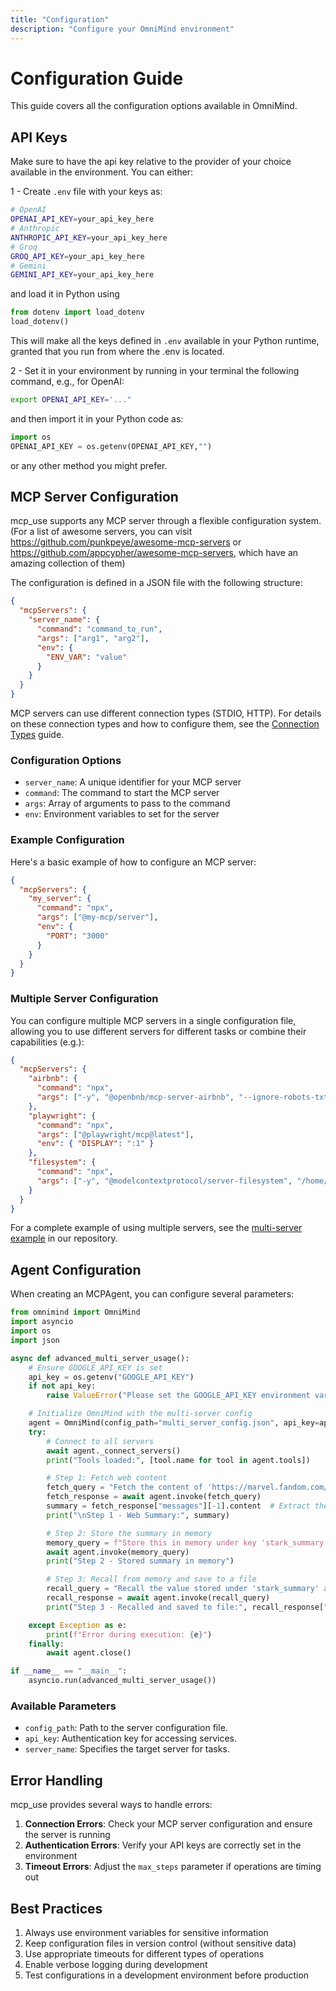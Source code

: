 ```yaml
---
title: "Configuration"
description: "Configure your OmniMind environment"
---
```


# Configuration Guide

This guide covers all the configuration options available in OmniMind.

## API Keys

Make sure to have the api key relative to the provider of your choice available in the environment. You can either:

1 - Create `.env` file with your keys as:

```bash
# OpenAI
OPENAI_API_KEY=your_api_key_here
# Anthropic
ANTHROPIC_API_KEY=your_api_key_here
# Groq
GROQ_API_KEY=your_api_key_here
# Gemini
GEMINI_API_KEY=your_api_key_here
```

and load it in Python using

```python
from dotenv import load_dotenv
load_dotenv()
```

This will make all the keys defined in `.env` available in your Python runtime, granted that you run from where the .env is located.

2 - Set it in your environment by running in your terminal the following command, e.g., for OpenAI:

```bash
export OPENAI_API_KEY='..."
```

and then import it in your Python code as:

```python
import os
OPENAI_API_KEY = os.getenv(OPENAI_API_KEY,"")
```

or any other method you might prefer.

## MCP Server Configuration

mcp_use supports any MCP server through a flexible configuration system. (For a list of awesome servers, you can visit https://github.com/punkpeye/awesome-mcp-servers or https://github.com/appcypher/awesome-mcp-servers, which have an amazing collection of them)

The configuration is defined in a JSON file with the following structure:

```json
{
  "mcpServers": {
    "server_name": {
      "command": "command_to_run",
      "args": ["arg1", "arg2"],
      "env": {
        "ENV_VAR": "value"
      }
    }
  }
}
```

MCP servers can use different connection types (STDIO, HTTP). For details on these connection types and how to configure them, see the [Connection Types](./connection-types) guide.

### Configuration Options

- `server_name`: A unique identifier for your MCP server
- `command`: The command to start the MCP server
- `args`: Array of arguments to pass to the command
- `env`: Environment variables to set for the server

### Example Configuration

Here's a basic example of how to configure an MCP server:

```json
{
  "mcpServers": {
    "my_server": {
      "command": "npx",
      "args": ["@my-mcp/server"],
      "env": {
        "PORT": "3000"
      }
    }
  }
}
```

### Multiple Server Configuration

You can configure multiple MCP servers in a single configuration file, allowing you to use different servers for different tasks or combine their capabilities (e.g.):

```json
{
  "mcpServers": {
    "airbnb": {
      "command": "npx",
      "args": ["-y", "@openbnb/mcp-server-airbnb", "--ignore-robots-txt"]
    },
    "playwright": {
      "command": "npx",
      "args": ["@playwright/mcp@latest"],
      "env": { "DISPLAY": ":1" }
    },
    "filesystem": {
      "command": "npx",
      "args": ["-y", "@modelcontextprotocol/server-filesystem", "/home/pietro/projects/mcp-use/"]
    }
  }
}
```

For a complete example of using multiple servers, see the [multi-server example](https://github.com/pietrozullo/mcp-use/blob/main/examples/multi_server_example.py) in our repository.

## Agent Configuration

When creating an MCPAgent, you can configure several parameters:

```python
from omnimind import OmniMind
import asyncio
import os
import json

async def advanced_multi_server_usage():
    # Ensure GOOGLE_API_KEY is set
    api_key = os.getenv("GOOGLE_API_KEY")
    if not api_key:
        raise ValueError("Please set the GOOGLE_API_KEY environment variable before running this script")

    # Initialize OmniMind with the multi-server config
    agent = OmniMind(config_path="multi_server_config.json", api_key=api_key)
    try:
        # Connect to all servers
        await agent._connect_servers()
        print("Tools loaded:", [tool.name for tool in agent.tools])

        # Step 1: Fetch web content
        fetch_query = "Fetch the content of 'https://marvel.fandom.com/wiki/Stark_Industries_(Earth-616)' and summarize it"
        fetch_response = await agent.invoke(fetch_query)
        summary = fetch_response["messages"][-1].content  # Extract the summary from the last message
        print("\nStep 1 - Web Summary:", summary)

        # Step 2: Store the summary in memory
        memory_query = f"Store this in memory under key 'stark_summary': {summary}"
        await agent.invoke(memory_query)
        print("Step 2 - Stored summary in memory")

        # Step 3: Recall from memory and save to a file
        recall_query = "Recall the value stored under 'stark_summary' and save it to a file named 'stark_summary.txt' in the workspace directory"
        recall_response = await agent.invoke(recall_query)
        print("Step 3 - Recalled and saved to file:", recall_response["messages"][-1].content)

    except Exception as e:
        print(f"Error during execution: {e}")
    finally:
        await agent.close()

if __name__ == "__main__":
    asyncio.run(advanced_multi_server_usage())
```

### Available Parameters

- `config_path`: Path to the server configuration file.
- `api_key`: Authentication key for accessing services.
- `server_name`: Specifies the target server for tasks.

## Error Handling

mcp_use provides several ways to handle errors:

1. **Connection Errors**: Check your MCP server configuration and ensure the server is running
2. **Authentication Errors**: Verify your API keys are correctly set in the environment
3. **Timeout Errors**: Adjust the `max_steps` parameter if operations are timing out

## Best Practices

1. Always use environment variables for sensitive information
2. Keep configuration files in version control (without sensitive data)
3. Use appropriate timeouts for different types of operations
4. Enable verbose logging during development
5. Test configurations in a development environment before production